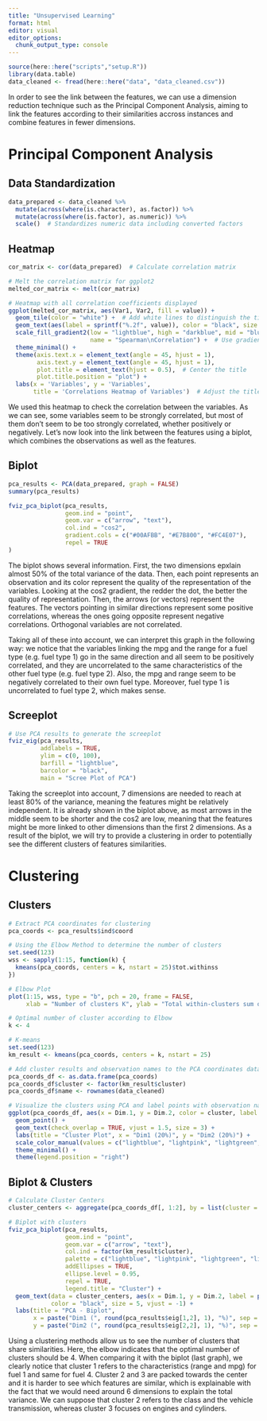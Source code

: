 ```yaml
---
title: "Unsupervised Learning"
format: html
editor: visual
editor_options: 
  chunk_output_type: console
---
```


```r
source(here::here("scripts","setup.R"))
library(data.table)
data_cleaned <- fread(here::here("data", "data_cleaned.csv"))
```

In order to see the link between the features, we can use a dimension reduction technique such as the Principal Component Analysis, aiming to link the features according to their similarities accross instances and combine features in fewer dimensions.

# Principal Component Analysis

## Data Standardization

```r
data_prepared <- data_cleaned %>%
  mutate(across(where(is.character), as.factor)) %>%
  mutate(across(where(is.factor), as.numeric)) %>%
  scale()  # Standardizes numeric data including converted factors
```

## Heatmap

```r
cor_matrix <- cor(data_prepared)  # Calculate correlation matrix

# Melt the correlation matrix for ggplot2
melted_cor_matrix <- melt(cor_matrix)

# Heatmap with all correlation coefficients displayed
ggplot(melted_cor_matrix, aes(Var1, Var2, fill = value)) +
  geom_tile(color = "white") +  # Add white lines to distinguish the tiles
  geom_text(aes(label = sprintf("%.2f", value)), color = "black", size = 3.5) +  # Always display labels
  scale_fill_gradient2(low = "lightblue", high = "darkblue", mid = "blue", midpoint = 0, limit = c(-1,1),
                       name = "Spearman\nCorrelation") +  # Use gradient2 for a diverging color scheme
  theme_minimal() +
  theme(axis.text.x = element_text(angle = 45, hjust = 1),
        axis.text.y = element_text(angle = 45, hjust = 1),
        plot.title = element_text(hjust = 0.5),  # Center the title
        plot.title.position = "plot") +
  labs(x = 'Variables', y = 'Variables', 
       title = 'Correlations Heatmap of Variables')  # Adjust the title and labels as needed
```

We used this heatmap to check the correlation between the variables. As we can see, some variables seem to be strongly correlated, but most of them don't seem to be too strongly correlated, whether positively or negatively. Let's now look into the link between the features using a biplot, which combines the observations as well as the features.

## Biplot

```r
pca_results <- PCA(data_prepared, graph = FALSE)
summary(pca_results)

fviz_pca_biplot(pca_results,
                geom.ind = "point",  
                geom.var = c("arrow", "text"), 
                col.ind = "cos2",  
                gradient.cols = c("#00AFBB", "#E7B800", "#FC4E07"),  
                repel = TRUE 
)
```

The biplot shows several information. First, the two dimensions epxlain almost 50% of the total variance of the data. Then, each point represents an observation and its color represent the quality of the representation of the variables. Looking at the cos2 gradient, the redder the dot, the better the quality of representation. Then, the arrows (or vectors) represent the features. The vectors pointing in similar directions represent some positive correlations, whereas the ones going opposite represent negative correlations. Orthogonal variables are not correlated.

Taking all of these into account, we can interpret this graph in the following way: we notice that the variables linking the mpg and the range for a fuel type (e.g. fuel type 1) go in the same direction and all seem to be positively correlated, and they are uncorrelated to the same characteristics of the other fuel type (e.g. fuel type 2). Also, the mpg and range seem to be negatively correlated to their own fuel type. Moreover, fuel type 1 is uncorrelated to fuel type 2, which makes sense.

## Screeplot

```r
# Use PCA results to generate the screeplot
fviz_eig(pca_results, 
         addlabels = TRUE,  
         ylim = c(0, 100),  
         barfill = "lightblue",  
         barcolor = "black",  
         main = "Scree Plot of PCA") 
```

Taking the screeplot into account, 7 dimensions are needed to reach at least 80% of the variance, meaning the features might be relatively independent. It is already shown in the biplot above, as most arrows in the middle seem to be shorter and the cos2 are low, meaning that the features might be more linked to other dimensions than the first 2 dimensions. As a result of the biplot, we will try to provide a clustering in order to potentially see the different clusters of features similarities.

# Clustering

## Clusters

```r
# Extract PCA coordinates for clustering
pca_coords <- pca_results$ind$coord

# Using the Elbow Method to determine the number of clusters
set.seed(123)  
wss <- sapply(1:15, function(k) {
  kmeans(pca_coords, centers = k, nstart = 25)$tot.withinss
})

# Elbow Plot
plot(1:15, wss, type = "b", pch = 20, frame = FALSE, 
     xlab = "Number of clusters K", ylab = "Total within-clusters sum of squares")

# Optimal number of cluster according to Elbow
k <- 4

# K-means
set.seed(123) 
km_result <- kmeans(pca_coords, centers = k, nstart = 25)

# Add cluster results and observation names to the PCA coordinates data frame
pca_coords_df <- as.data.frame(pca_coords)
pca_coords_df$cluster <- factor(km_result$cluster)
pca_coords_df$name <- rownames(data_cleaned) 

# Visualize the clusters using PCA and label points with observation names
ggplot(pca_coords_df, aes(x = Dim.1, y = Dim.2, color = cluster, label = name)) +
  geom_point() +
  geom_text(check_overlap = TRUE, vjust = 1.5, size = 3) +  
  labs(title = "Cluster Plot", x = "Dim1 (20%)", y = "Dim2 (20%)") +
  scale_color_manual(values = c("lightblue", "lightpink", "lightgreen", "lightgrey")) +  
  theme_minimal() +
  theme(legend.position = "right")  
```

## Biplot & Clusters

```r
# Calculate Cluster Centers
cluster_centers <- aggregate(pca_coords_df[, 1:2], by = list(cluster = pca_coords_df$cluster), FUN = mean)

# Biplot with clusters
fviz_pca_biplot(pca_results,
                geom.ind = "point", 
                geom.var = c("arrow", "text"),  
                col.ind = factor(km_result$cluster), 
                palette = c("lightblue", "lightpink", "lightgreen", "lightgrey"), 
                addEllipses = TRUE, 
                ellipse.level = 0.95, 
                repel = TRUE,  
                legend.title = "Cluster") +
  geom_text(data = cluster_centers, aes(x = Dim.1, y = Dim.2, label = paste("Cluster", cluster)), 
            color = "black", size = 5, vjust = -1) +
  labs(title = "PCA - Biplot",
       x = paste("Dim1 (", round(pca_results$eig[1,2], 1), "%)", sep = ""),
       y = paste("Dim2 (", round(pca_results$eig[2,2], 1), "%)", sep = ""))
```

Using a clustering methods allow us to see the number of clusters that share similarities. Here, the elbow indicates that the optimal number of clusters should be 4. When comparing it with the biplot (last graph), we clearly notice that cluster 1 refers to the characteristics (range and mpg) for fuel 1 and same for fuel 4. Cluster 2 and 3 are packed towards the center and it is harder to see which features are similar, which is explainable with the fact that we would need around 6 dimensions to explain the total variance. We can suppose that cluster 2 refers to the class and the vehicle transmission, whereas cluster 3 focuses on engines and cylinders.
